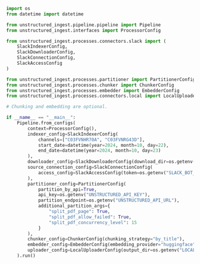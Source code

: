```python Python Ingest
import os
from datetime import datetime

from unstructured_ingest.pipeline.pipeline import Pipeline
from unstructured_ingest.interfaces import ProcessorConfig

from unstructured_ingest.processes.connectors.slack import (
    SlackIndexerConfig,
    SlackDownloaderConfig,
    SlackConnectionConfig,
    SlackAccessConfig
)

from unstructured_ingest.processes.partitioner import PartitionerConfig
from unstructured_ingest.processes.chunker import ChunkerConfig
from unstructured_ingest.processes.embedder import EmbedderConfig
from unstructured_ingest.processes.connectors.local import LocalUploaderConfig

# Chunking and embedding are optional.

if __name__ == "__main__":
    Pipeline.from_configs(
        context=ProcessorConfig(),
        indexer_config=SlackIndexerConfig(
            channels=["C03FVNHR70A", "C03FVNRG43D"],
            start_date=datetime(year=2024, month=10, day=22),
            end_date=datetime(year=2024, month=10, day=23)
        ),
        downloader_config=SlackDownloaderConfig(download_dir=os.getenv("LOCAL_FILE_DOWNLOAD_DIR")),
        source_connection_config=SlackConnectionConfig(
            access_config=SlackAccessConfig(token=os.getenv("SLACK_BOT_USER_OAUTH_TOKEN"))
        ),
        partitioner_config=PartitionerConfig(
            partition_by_api=True,
            api_key=os.getenv("UNSTRUCTURED_API_KEY"),
            partition_endpoint=os.getenv("UNSTRUCTURED_API_URL"),
            additional_partition_args={
                "split_pdf_page": True,
                "split_pdf_allow_failed": True,
                "split_pdf_concurrency_level": 15
            }
        ),
        chunker_config=ChunkerConfig(chunking_strategy="by_title"),
        embedder_config=EmbedderConfig(embedding_provider="huggingface"),
        uploader_config=LocalUploaderConfig(output_dir=os.getenv("LOCAL_FILE_OUTPUT_DIR"))
    ).run()
```